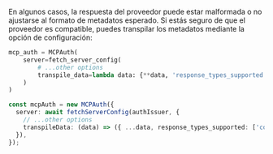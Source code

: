 
En algunos casos, la respuesta del proveedor puede estar malformada o no ajustarse al formato de metadatos esperado. Si estás seguro de que el proveedor es compatible, puedes transpilar los metadatos mediante la opción de configuración:

<Tabs groupId="sdk">
<TabItem value="python" label="Python">

```python
mcp_auth = MCPAuth(
    server=fetch_server_config(
        # ...other options
        transpile_data=lambda data: {**data, 'response_types_supported': ['code']} # [!code highlight]
    )
)
```

</TabItem>
<TabItem value="node" label="Node.js">

```ts
const mcpAuth = new MCPAuth({
  server: await fetchServerConfig(authIssuer, {
    // ...other options
    transpileData: (data) => ({ ...data, response_types_supported: ['code'] }), // [!code highlight]
  }),
});
```

</TabItem>
</Tabs>